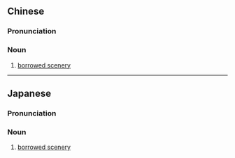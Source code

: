 ==Chinese==
{{zh-forms}}

===Pronunciation===
{{zh-pron
|m=jièjǐng
|c=ze3 ging2
|cat=n
}}

===Noun===
{{zh-noun}}

# [[borrowed scenery]]

----

==Japanese==
{{ja-kanjitab|しゃく|k1=しゃっ|けい|yomi=o}}

===Pronunciation===
{{ja-pron|しゃっけい|y=o}}

===Noun===
{{ja-noun|しゃっけい}}

# [[borrowed scenery]]